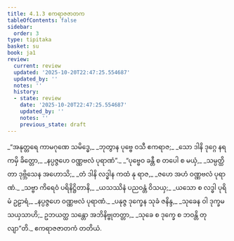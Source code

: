 ```yaml
---
title: 4.1.3 ဧကရာဇဇာတက
tableOfContents: false
sidebar:
  order: 3
type: tipitaka
basket: su
book: ja1
review:
  current: review
  updated: '2025-10-20T22:47:25.554687'
  updated_by: ''
  notes: ''
  history:
  - state: review
    date: '2025-10-20T22:47:25.554687'
    updated_by: ''
    notes: ''
    previous_state: draft
---
```



<DynamicBreadcrumb />


<ReviewStatus review={frontmatter.review} showDetails={true} />

<HypothesisAnnotation frontmatter={frontmatter} />

<Division number="9" book="ja1" e="ch" v="22" p="94">

<Paragraph number="893" type="verses" book="ja1">
_“အနုတ္တရေ ကာမဂုဏေ သမိဒ္ဓေ,_  
_ဘုတွာန ပုဗ္ဗေ ဝသီ ဧကရာဇ;_  
_သော ဒါနိ ဒုဂ္ဂေ နရကမှိ ခိတ္တော,_  
_နပ္ပဇ္ဇဟေ ဝဏ္ဏဗလံ ပုရာဏံ”._  

</Paragraph>

</Division>
<Division number="10" book="ja1" e="ch" v="22" p="94">

<Paragraph number="894" type="verses" book="ja1">
_“ပုဗ္ဗေဝ ခန္တီ စ တပေါ စ မယှံ,_  
_သမ္ပတ္ထိတာ ဒုဗ္ဘိသေန အဟောသိ;_  
_တံ ဒါနိ လဒ္ဓါန ကထံ နု ရာဇ,_  
_ဇဟေ အဟံ ဝဏ္ဏဗလံ ပုရာဏံ._  

</Paragraph>

</Division>
<Division number="11" book="ja1" e="ch" v="22" p="94">

<Paragraph number="895" type="verses" book="ja1">
_သဗ္ဗာ ကိရေဝံ ပရိနိဋ္ဌိတာနိ,_  
_ယသဿိနံ ပညဝန္တံ ဝိသယှ;_  
_ယသော စ လဒ္ဓါ ပုရိမံ ဥဠာရံ,_  
_နပ္ပဇ္ဇဟေ ဝဏ္ဏဗလံ ပုရာဏံ._  

</Paragraph>

</Division>
<Division number="12" book="ja1" e="ch" v="22" p="94">

<Paragraph number="896" type="verses" book="ja1">
_ပနုဇ္ဇ ဒုက္ခေန သုခံ ဇနိန္ဒ,_  
_သုခေန ဝါ ဒုက္ခမသယှသာဟိ;_  
ဥဘယတ္ထ သန္တော အဘိနိဗ္ဗုတတ္တာ,_  
_သုခေ စ ဒုက္ခေ စ ဘဝန္တိ တုလျာ”တိ._  


</Paragraph>
</Division>

<Paragraph number="897" type="center" book="ja1">
ဧကရာဇဇာတကံ တတိယံ.
</Paragraph>